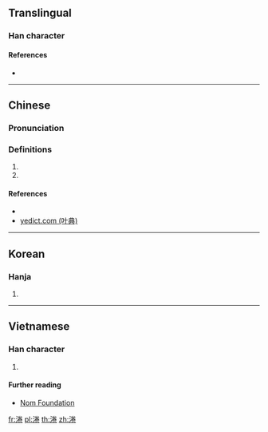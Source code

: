 {{character info/new}}
==Translingual==

===Han character===
{{Han char|rn=85|rad=水|as=08|sn=11|four=|canj=EFQU|ids=⿰氵卷}}

====References====
* {{Han ref|kx=0629.020|dkj=17614|dj=1030.200|hdz=31653.040|uh=6DC3|ud=28099}}

----

==Chinese==
{{zh-forms}}

===Pronunciation===
{{zh-pron
|m=juàn
|c=gyun6
|mc=y
|oc=y
|ma=
|cat=n,pn
}}

===Definitions===
{{zh-hanzi}}

# {{zh-only|淃漣}}
# {{n-g|The [[name]] of a [[river]].}}

====References====
* {{R:yue:Jyutping Database}}
* [http://yedict.com/htm/6D/6DC3.htm yedict.com (叶典)]

----

==Korean==

===Hanja===
{{ko-hanja|hangeul=권|eumhun=|rv=gwon|mr=kwŏn|y=kwen}}

# {{defn|lang=ko|sort=水08}}

----

==Vietnamese==

===Han character===
{{vi-readings|rs=水08| hanviet = cuộn}}

# {{defn|lang=vi|sort=水08}}

====Further reading====
*[http://nomfoundation.org/common/nom_details.php?codepoint=6dc3 Nom Foundation]

[[fr:淃]]
[[pl:淃]]
[[th:淃]]
[[zh:淃]]